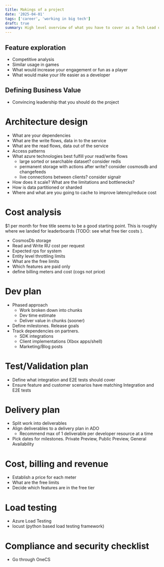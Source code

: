 ```yaml
---
title: Makings of a project
date: '2025-04-01'
tags: ['career', 'working in big tech']
draft: true
summary: High level overview of what you have to cover as a Tech Lead on a project.
---
```


## Feature exploration

- Competitive analysis
- Similar usage in games
- What would increase your engagement or fun as a player
- What would make your life easier as a developer

## Defining Business Value

- Convincing leadership that you should do the project

# Architecture design

- What are your dependencies
- What are the write flows, data in to the service
- What are the read flows, data out of the service
- Access patterns
- What azure technologies best fulfill your read/write flows
	- large sorted or searchable dataset? consider redis
	- permanent storage with actions after write? consider cosmosdb and changefeeds
	- live connections between clients? consider signalr
- How does it scale? What are the limitations and bottlenecks?
- How is data partitioned or sharded
- Where and what are you going to cache to improve latency/reduce cost

# Cost analysis 

$1 per month for free title seems to be a good starting point. This is roughly where we landed for leaderboards (TODO: see what free tier costs ).

- CosmosDb storage
- Read and Write RU cost per request
- Expected rps for system 
- Entity level throttling limits
- What are the free limits
- Which features are paid only
- define billing meters and cost (cogs not price)

# Dev plan

- Phased approach
	- Work broken down into chunks 
	- Dev time estimate
	- Deliver value in chunks (sooner)
- Define milestones. Release goals
- Track dependencies on partners.
	- SDK integrations
	- Client implementations (Xbox apps/shell)
	- Marketing/Blog posts

# Test/Validation plan

- Define what integration and E2E tests should cover
- Ensure feature and customer scenarios have matching Integration and E2E tests 

# Delivery plan

- Split work into deliverables
- Align deliverables to a delivery plan in ADO
	- Recommend max of 1 deliverable per developer resource at a time
- Pick dates for milestones. Private Preview, Public Preview, General Availability

# Cost, billing and revenue

- Establish a price for each meter
- What are the free limits
- Decide which features are in the free tier

# Load testing

- Azure Load Testing
- locust (python based load testing framework)

# Compliance and security checklist

- Go through OneCS
